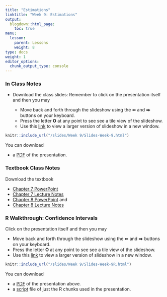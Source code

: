 ```yaml
---
title: "Estimations"
linktitle: "Week 9: Estimations"
output:
  blogdown::html_page:
    toc: true
menu:
  lesson:
    parent: Lessons
    weight: 8
type: docs
weight: 1
editor_options: 
  chunk_output_type: console
---
```


### In Class Notes

- Download the class slides: Remember to click on the presentation itself and then you may

  + Move back and forth through the slideshow using the ⬅ and ⮕ buttons on your keyboard.
  + Press the letter **O** at any point to see see a tile view of the slideshow.
  + Use this [link](/slides/Week 9/Slides-Week-9.html){target="_blank"} to view a larger version of slideshow in a new window.
        
```r
knitr::include_url("/slides/Week 9/Slides-Week-9.html")
```

You can download 

- a [PDF](/slides/Week 9/Slides-Week-9.pdf){target="_blank"} of the presentation. 

### Textbook Class Notes
Download the textbook

- [Chapter 7 PowerPoint](/slides/Week 9/SSDS_Ch7.PPTX){target="_blank"} 
- [Chapter 7 Lecture Notes](/lecture_notes/Week9/SSDS_Ch7.docx){target="_blank"}
- [Chapter 8 PowerPoint](/slides/Week 10/SSDS_Ch8.PPTX){target="_blank"} and
- [Chapter 8 Lecture Notes](/lecture_notes/Week10/SSDS_Ch8.docx){target="_blank"}

### R Walkthrough: Confidence Intervals

Click on the presentation itself and then you may

- Move back and forth through the slideshow using the ⬅ and ⮕ buttons on your keyboard.
- Press the letter **O** at any point to see see a tile view of the slideshow.
- Use this [link](/slides/Week 9/Slides-Week-9R.html){target="_blank"} to view a larger version of slideshow in a new window.


```r
knitr::include_url("/slides/Week 9/Slides-Week-9R.html")
```

You can download 

- a [PDF](/slides/Week 9/Slides-Week-9R.pdf){target="_blank"} of the presentation above. 
- a [script](/slides/Week 9/Slides-Week-9R.R){target="_blank"} file of just the R chunks used in the presentation.
